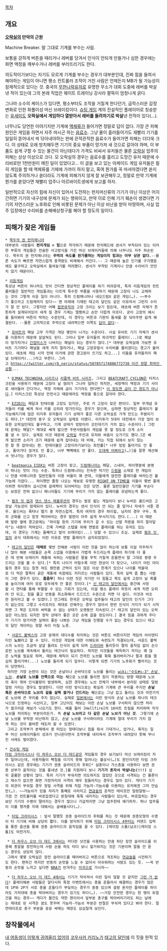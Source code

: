 [[목차]]

== 개요 ==
'''[[오락실]]의 만악의 근원'''

Machine Breaker. 말 그대로 기계를 부수는 사람.

보통을 강하게 버튼을 때리거나 레버를 당겨서 인식이 안되게 만들거나 심한 경우에는 화면 액정을 깨부수거나 레버를 부러뜨리기도 한다.

의도적이기보다는 자기도 모르게 기계를 부수는 경우가 대부분인데, 진짜 힘을 들여서 해야하는 게임이 아니면 평소 컨트롤러 조작이 거친 사람은 언제든지 MB가 될 가능성이 잠재적으로 있다는 것. 중국의 [[무한나락]]유저로 유명한 무소가 대회 도중에 레버를 박살낸 적이 있는데 그의 본래 직업은 웨이트 트레이닝 강사라 팔뚝이 엄청나게 굵다.

그나마 소수의 케이스가 있다면, 평소부터도 조작을 거칠게 한다던가, 급작스러운 감정 변화로 인한 화풀이성 머신 브레이킹이다. [[슈팅 게임]] 계의 전설적인 플레이어로 칭송받는 [[유세미]]도 '''오락실에서 게임하다 열받아서 레버를 돌려차기로 박살'''낸 전적이 있다(...).

너무나도 당연한 이야기지만 기계에 [[액체]]류가 들어가면 정말로 답이 없다. 가장 큰 피해 원인은 게임을 하면서 자주 마시곤 하는 [[음료수]]. 그냥 물이 흘러들어가도 재빨리 기기를 일일히 뜯어내서 싹 닦아내야하는 판에 끈적끈적한 음료수가 들어가면 피해는 더더욱 크다. 이 상태로 오래 방치해두면 기기의 중요 부품이 망가져 새 것으로 갈아야 하며, 이 부품도 쉽게 구할 수 있는 물건이 아닌데다가 가격도 비싸서 유저들은 물론 [[오락실]] 업주의 피해는 상상 이상으로 크다. 모 오락실의 경우는 음료수를 흘리고 도망간 유저 때문에 수리비로만 1천만원이 깨진 일이 있었다고... 이 글을 보고 있는 아케이드 게임 유저들은 필히 게임을 할 때 액체류를 기체에 가까이 하지 말고, 혹여 뭔가를 꼭 마셔야겠다면 쏟지 않도록 주의하거나 쏟더라도 기계에 피해가지 않게 잘 보관해두고, 정말로 만약 기계에 뭔가를 쏟았다면 재빨리 업주나 아르바이트생에게 보고를 하자.

일반적으로 자신의 힘에 자신이 있어서 도전하는 펀치머신류의 기기가 아닌 이상은 어지간하면 기기의 내구성에 문제가 되는 행위이고, 만약 이로 인해 기기 훼손이 생겼다면 기기의 자연스러운 노후화로 인해 비롯된 문제가 아닌 이상 비난을 받아 마땅하며, 사실 업주 입장에선 수리비를 손해배상청구를 해야 할 정도의 일이다.
== 피해가 잦은 게임들 ==
 * [[북두의 권 펀치매니아]]
 대부분의 사람들이 '''펀치게임 = 힘'''으로 착각하기 때문에 펀치패드에 센서가 부착되어 있는 이러한 부류의 게임들은 전술한 사고방식을 가진 머신 브레이커들에 의해 너무나도 자주 파손된다. 북두의 권 펀치매니아는 '''주먹의 속도를 판가름하는 게임이지 힘과는 아무 상관 없다.'''--물론 속도가 빠르면 자연스럽게 충격량도 비례해서 커진다.-- 그 때문에 높은 인기를 구가했음에도 불구하고 오락실에서 들여놓기를 꺼려했다. 센서가 부착된 기계이니 만큼 수리비가 만만치 않기 때문이다.

 * [[리듬게임]]
 특성상 버튼이 하나라도 맛이 간다면 정상적인 플레이를 하기 어려운데, 특히 리듬게임의 컨트롤러들은 일반적인 게임들과는 다르게 특수한 부품을 사용하기 때문에 고장이 나도 교체하는 것이 그렇게 쉬운 일이 아니다. 특히 드럼매니아나 네오드럼X 같은 게임(…). ~~부수기 좋으라고 드럼채까지 있다~~ 맨 아래에 기재된 태고의 달인도 같은 이유라서 그런지 수리가 잘 안 된다. 그렇지만 어째 [[팝픈뮤직]]의 고장 크리는 보기 힘든데, 애초에 버튼 자체가 튼튼하게 설계되어있어 세게 칠 경우 기계는 멀쩡하고 손만 더럽게 아프다. 굳이 고장의 예시를 들어봐야 버튼이 박히는 수준인데, 이 경우는 버튼과 기판의 틈새를 잘 닦아주면 쉽게 해결된다. --물론 고의적으로 주먹으로 내려찍으면 이쪽도 [[답이 없다]]--

  * [[유비트]]의 패널 고무 가격은 개당 몇만이 나가는 수준이다. 사실 유비트 기기 자체가 센서를 이용하기 때문에 살살쳐도 된다. 그러나 일부 유저들의 파괴적인 플레이(...)로 패널이 망가지거나 [[간접미스]]가 나버리는 패널이 되는 경우가 많다.[* 대부분 오락실에 가보면 유비트 기기마다 패널을 세게 치지 말라거나, 패널 고장유발시 수리비를 물리겠다는 경고가 붙어있다. 애초에 게임 시작 전에 이거에 관한 경고문이 뜨기도 하고...] 이들을 유저들끼리 패널 브레이커(...)라고 부른다. 그리고 [[https://twitter.com/rb_nerin/status/507857174886772738 이건 정말 최악인 상황]]...

  * [[DJMAX TECHNIKA 시리즈]]나 [[리플렉 비트 시리즈]], 그리고 [[BEATCRAFT CYCLON]]은 터치스크린을 사용하기 때문에 고장이 날 염려가 그나마 덜하긴 하지만, 세정액이 액정과 기기 사이로 새어들어 간다거나, 액정 자체에 금이 가기라도 한다면[* [http://toez2dj.net/zeroboard/zboard.php?id=c_ez2dj2&no=278491 이 정도면 금이 간 정도가 아니다].] 터치스크린 특성상 안전사고 때문에라도 액정을 통으로 갈아야 한다.

  * [[EZ2DJ]]는 페달과 턴테이블 고장도 있지만, 주로 키 고장이 잦은 편이다. 일부 무개념 유저들이 키를 쎄게 쳐서 키를 오히려 망가뜨리는 경우가 잦으며, 심하면 정상적인 플레이가 불가능해지기에 많은 이지투 유저들이 기기 상태가 좋은 다른 오락실로 가게 만드는 주범이기도 하다.[* 대전의 중구 모 오락실이 실제로 이랬다. 이지투가 5대라 대전에서 가장 많이 보유한 오락실인데도 불구하고, 기계 상태가 엉망이라 코인대기가 거의 없는 수준이다.] 그런데 문제는 페달[* 제대로 쎄게 밟으면 주변사람들이 게임을 못 할 정도로 크게 소리를 낼 수 있다. 실제로 이것 때문에 [[오락실]] 주인과 유저와 싸움이 오가기도 했다.]은 쎄게 밟으면 소리가 크기 때문에 쉽게 잡아내는 데 비해, 키는 직접 뒤에서 보지 않는한 잘 못 잡아내는 편. 턴테이블은 고장이라기보다는 회전률[* 너무 빙빙 돌아가도 안 좋고, 돌아가다 끊겨도 안 좋고, 너무 뻑뻑해도 안 좋다. [[도대체 어쩌라고]](…)]을 잘못 계산해서 엇나가는 경우가 많다.
   
  * [[beatmania IIDX]]는 버튼 고장이 잦고, [[드럼매니아]]는 페달, 스네어, 하이햇중에 분명이 하나는 맛이 가는 수준. 특히나 드럼매니아는 친숙한 악기인 [[드럼]]을 소재로 한 게임이니 만큼 비매니아층 일반인들의 이용 비율이 꽤 큰데, 이들에게 얌전한 플레이를 바라는건 불가능에 가깝다... 하이햇만 줄창 나오는 채보로 유명한 [[RIGHT ON TIME]]을 이들이 몇번 플레이하면 하이햇이 삽시간에 걸레짝이 되어버리는 것은 당연. 물론 일반인들만 기기를 부순다는 보장은 전혀 없으니 매니아들도 기기에 무리가 가지 않는 플레이를 유념하는게 좋다.

  * [[펌프 잇 업]]과 [[댄스 댄스 레볼루션]]의 경우는 발로 밟는 게임이다 보니 뉴비든 올드비든 고장날 가능성이 잠재되어 있다. 뉴비의 경우는 센서 인식이 안 되는 줄 알거나 자세가 서툰 경우. 올드비는 폭타나 떨기 중 자연스럽게. 특히 여자의 경우 하이힐, 남자의 경우 구두. 특히 군화를 신고 힘껏 찍어버리는 경우 발판이 아주 쉽게 부서지기도 한다.(...) 이 때문에 발판 옆에 경고문에는 "하이힐 등의 기기에 무리가 갈 수 있는 신발 착용을 하지 말아달라"는 내용이 적혀있다. 간혹 가벼운 스텝을 위해 맨발로 플레이를 하는 유저도 있는데, 이 경우는 기계는 둘째치고 발이 브레이킹(...) 당할 수 있으니 조심. 실제로 [[펌프 잇 업]]의 공식 대회에서는 이런 이유로 맨발 플레이가 금지되었었다.

  * [[태고의 달인]]은 '''대체로''' 몇번 안해본 사람이 이런 짓을 많이 하는데 보통 이걸 자주하거나 많이 해본 사람들은 손목 스냅을 이용해서 가볍게 두드리는게 플레이 하기에 더 좋은 데 반해 브레이커 계통에 속하는 사람들은 팔을 무척 거칠게 흔들면서 말 그대로 쾅쾅 두드리는 것을 볼 수 있다.[* 특히 나이가 어릴수록 이런 현상이 더 잦으나, 나이가 어린 아이들의 경우 있는 힘껏 쳐도 웬만큼 근력이 있지 않은 이상 한계가 있으나 나이를 먹을대로 다 먹은 팔뚝이 굵은 계통에 속함에도 저지르는 사람들이 있다. 특히 실력 좀 뽑는 사람이 그런 경우가 있다. '''흠좀무'''] 허나 이런 짓은 자기만 더 힘들고 북도 쉽게 고장이 날 확률을 높이기에 여러 모로 모두에게 안 좋은 짓이다.[* [[신 태고의 달인]]에서는 중간에 사망할 시 연타를 통해 부활할 수 있는 기회가 있는데, 이걸 평소 플레이 하듯이 세게 치면 오히려 안 되고, 힘을 풀고 반동을 최소화해서 드드드드 수준으로 치면 더 쉽다. 이것과 비슷한 원리라고 볼 수 있겠다.] 안그래도 한국은 오락실 업주들이 태고의 달인의 인기가 그다지 없는것도 그렇고 수리조차도 제대로 안해주는 경우가 많아서 한번 인식이 거지가 되기 시작하면 그 북은 도저히 써먹을 수 없는 상태가 오랫동안 지속된다.[* 태고의 달인이 있는 오락실은 어느정도 되지만 정작 상태가 좋은 곳은 손에 꼽을 정도이다.] 결국 힘을 과하게 주다가 기기가 망가지면 실력이 좋든 나쁘든 그냥 게임을 진행할 수가 없는 경우도 있으니 태고의 달인 게이머는 정말 속이 터질 노릇.

  * [[사운드 볼텍스]]의 고장 문제의 대다수를 차지하는 것은 버튼도 버튼이지만 게임의 아이덴티티인 '''노브'''라고 할 수 있다. 이것은 게임에 대한 이해도와 숙련도가 직결되는데, 사운드 볼텍스의 노브는 조금씩 살살 돌려도 인식이 쉽게 되며 [[드라이버]] 돌리듯이 팔의 움직임 없이 손으로만 노브를 계속해서 돌리는 테크닉이 필요하다. 하지만 이것들을 체득하기 까지는 꽤 많은 노력을 필요로 하며, 때문에 체득이 되기 전까진 노브를 휙휙 돌려버리거나 팔과 몸을 열심히 틀어가며(...) 노브를 돌리게 되기 일쑤다. 이렇게 되면 기기의 노후화가 빨라지는 것이 당연하다.
  하지만 가장 논란이 되는 것은 손날이나 손바닥으로 노브를 돌리는 [[wiki:"수도#s-3" 손날 노브]]. '''손날로 노브를 안쪽으로 미는 식'''으로 노브를 돌리면 힘이 작용하는 방향 때문에 노브의 축이 꺾여 인식불량이 발생하며, 심한 경우에는 노브 전체가 내부에서 분리된 상태로 덜렁덜렁 거리는 경우도 발생한다. 다만 이런 방식으로는 확실히 기계에 큰 무리를 주지만 '''손날 혹은 손바닥으로 노브의 겉을 살짝 쓸거나 건드리는 식'''으로는 그냥 잡고 돌리는 것과 마찬가지로 노브에 큰 무리를 주지 않는다. 실제로 [[일본]]에서는 이런 방식의 손날 노브를 하나의 테크닉으로 인정하는 시선이고, 일부 고난이도 채보는 이런 손날 노브를 구사하지 않으면 처리가 껄끄러운 채보가 나오기도 한다. 예를 들어 [Hellfire]의 16비트 트릴을 처리하며 직각노브를 처리하는 부분이라든가. 즉 '''손날 노브라고 다 같은 손날 노브가 아닌 것'''. 그렇기에 손날 노브를 무작정 비난하지 않고, 손날 노브를 구사하더라도 기계에 절대 무리가 가지 않게 하는 것이 올바른 태도라 할 수 있겠다.
  그리고 조작부가 본체에서 붕 떠있는 형태다보니 힘을 줘서 기대거나, 앉거나, 혹자는 일부 머신 브레이커들이 성과가 안나온다면서 조작부를 내리쳐서 조작부가 내려앉다 못해 무너진 사례도 벌어졌다.

 * [[건슈팅 게임]]
 [[타임 크라이시스]]나 [[더 하우스 오브 더 데드]]같은 게임들의 경우 보기보다 머신 브레이킹이 자주 일어나는데, 사용자들이 빡침을 이기지 못해 일어나는 불상사(…)도 원인이지만 타임 크라이시스 같은 경우에는 기기가 권총 슬라이드의 후퇴[* 실총이나 가스총을 사용하다 보면 권총 상부가 움직이는 것을 흉내낸 것.]를 지원하다 보니 '''기기가 혼자서 박살나는(!!!)''' 심히 골룸한 상황이 많다. 특히 기기가 부숴지면 의도하지도 않았던 곳으로 사격되는 건 몰론이고 재수가 없으면 화면 가장자리의 사격이 매우 힘들어지는 경우도 많이 있다. 게다가 기기의 외관이 부숴질 경우 정밀 사격을 위해 직접 가늠자-가늠쇠를 이용하는 유저에겐 그저 안습만(…). ~~가늠쇠가 있을 자리가 통째로 사라지고 [[연금술]]의 흔적인 테이프만 덜렁덜렁~~
 가끔 건 컨트롤러를 바로잡겠다고 받침대에 툭툭 내리치는 사람들이 있는데, 바로잡히는 경우보단 기기의 수명이 떨어지는 경우가 많으니 가급적이면 그냥 업주한테 얘기하자. 허나 업주들이 이를 챙겨줄 지에 대해서는 글쎄올시다(…).

  * [[타임 크라이시스]] : 앞서 말했듯 권총 슬라이드의 후퇴를 하는 것 때문에 권총모형의 수명이 타 기기에 비해 상당히 짧다. 이를 방지하기 위해 [[타임 크라이시스 4]]부터는 커맨드 입력을 통한 옵션을 통해 권총 슬라이드의 움직임을 끌 수 있다. [레이징 스톰(남코)|레이징 스톰]도 마찬가지.

  * [[더 하우스 오브 더 데드 3]]에서는 커다란 샷건을 사용하는 만큼 하단 장전 슬라이드를 이용해 총알을 장전하는데 사람 손을 하도 타다 보니 헐거워지는 것은 기본이며 말을 안 듣는 경우도 상당히 많다.
  그래서 몇몇 오락실은 장전 슬라이드를 떼어버리고 버튼으로 개조하는 [[연금술]]을 시전하기도 한다. 편하긴 하지만 반동의 손맛을 느낄 수 없어서 아쉬워하는 사람도 있는 듯. ~~꼭 반동의 손맛을 느끼고 싶다면 [[NRA]]가 반겨주는 [[미국]]으로 가시라~~

  * [[더 하우스 오브 더 데드 4]]에서는 기기가 작아져서 이런 일이 덜할 것 같지만 [[그런 거 없다]]! 플레이해본 사람들은 알다시피 특정 이벤트에서는 총을 흔들어서 해결하는 경우가 많은데 1P와 2P가 서로 총을 흔들다가 부딪히는 경우가 종종 있으며 설령 혼자만 플레이를 하더라도 거치대에 총을 박아버리는 경우가 있기도 하다(…). ~~가장 안전한 경우는 한 명이 듀얼건을 하는 경우~~ 게다가 물건도 약한 편이어서 앞부분 총구를 박아버리기라도 하는 날에는 제대로 된 사격은 꿈도 못꾸며 가늠자-가늠쇠 부분은 반절은 부숴져 있다고 봐야 한다. 절연테이프로 총구 부분을 꽁꽁 싸매는 매장도 심심찮게 보인다.
== 창작물에서 ==
[[내 여동생이 이렇게 귀여울리 없어]]의 [[코우사카 키리노]]가 [[태고의 달인]]에 이 짓을 한적 있다.

